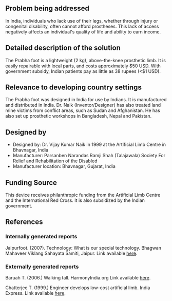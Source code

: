 {{Medical Device
|Health Topic=Physical disabilities
|Classification=Treatment
|Scope=Commercialized
|Location=Asia
|Image=Prabha Foot.jpg
}}
==Problem being addressed==
In India, individuals who lack use of their legs, whether through injury or congenital disability, often cannot afford prostheses. This lack of access negatively affects an individual's quality of life and ability to earn income. 

==Detailed description of the solution==
The Prabha foot is a lightweight (2 kg), above-the-knee prosthetic limb. It is easily repairable with local parts, and costs approximately $50 USD. With government subsidy, Indian patients pay as little as 38 rupees (<$1 USD).

==Relevance to developing country settings==
The Prabha foot was designed in India for use by Indians. It is manufactured and distributed in India. Dr. Naik (Inventor/Designer) has also treated land mine victims from conflict areas, such as Sudan and Afghanistan. He has also set up prosthetic workshops in Bangladesh, Nepal and Pakistan.

==Designed by==
*Designed by: Dr. Vijay Kumar Naik in 1999 at the Artificial Limb Centre in Bhavnagar, India
*Manufacturer: Parsanben Narandas Ramji Shah (Talajawala) Society For Relief and Rehabilitation of the Disabled
*Manufacturer location: Bhavnagar, Gujarat, India
 
==Funding Source==
This device receives philanthropic funding from the Artificial Limb Centre and the International Red Cross. It is also subsidized by the Indian government.

==References==
===Internally generated reports===
Jaipurfoot. (2007). Technology: What is our special technology. Bhagwan Mahaveer Viklang Sahayata Samiti, Jaipur.  Link available [http://www.jaipurfoot.org/03_Technology_ourspecialtech.asp here].

===Externally generated reports===
Baruah T. (2006.) Walking tall. HarmonyIndia.org Link available [http://www.harmonyindia.org/hportal/VirtualPageView.jsp?page_id=7158 here].

Chatterjee T. (1999.) Engineer develops low-cost artificial limb. India Express. Link available [http://www.expressindia.com/news/ie/daily/19991224/ina24003.html here].
